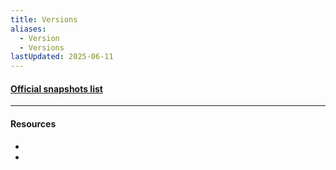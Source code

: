 ```yaml
---
title: Versions
aliases:
  - Version
  - Versions
lastUpdated: 2025-06-11
---
```





#### [Official snapshots list](https://feedback.minecraft.net/hc/en-us/sections/360002267532-Snapshot-Information-and-Changelogs)

<Versions client:load />

---

#### Resources

- <Wiki path="w/Java_Edition_guides" name="Java edition guides" />
- <Wiki path="w/Version_history" name="Version history" />
